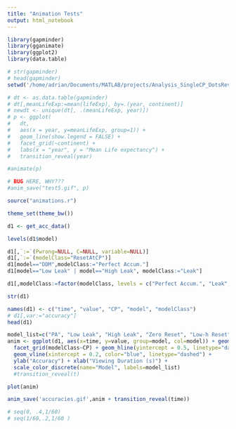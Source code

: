 ```yaml
---
title: "Animation Tests"
output: html_notebook
---
```

```r
library(gapminder)
library(gganimate)
library(ggplot2)
library(data.table)
```

```r
# str(gapminder)
# head(gapminder)
setwd('/home/adrian/Documents/MATLAB/projects/Analysis_SingleCP_DotsReversal/R/animations/')
```

```r
# dt <- as.data.table(gapminder)
# dt[,meanLifeExp:=mean(lifeExp), by=.(year, continent)]
# newdt <- unique(dt[, .(meanLifeExp, year)])
# p <- ggplot(
#   dt,
#   aes(x = year, y=meanLifeExp, group=1)) +
#   geom_line(show.legend = FALSE) +
#   facet_grid(~continent) +
#   labs(x = "year", y = "Mean Life expectancy") + 
#   transition_reveal(year)
```

```r
#animate(p)
```

```r
# BUG HERE, WHY???
#anim_save("test5.gif", p)
```

```r
source("animations.r")
```

```r
theme_set(theme_bw())
```

```r
d1 <- get_acc_data()
```

```r
levels(d1$model)
```

```r
d1[,`:=`(Pwrong=NULL, C=NULL, variable=NULL)]
d1[,`:=`(modelClass="ResetAtCP")]
d1[model=="DDM",modelClass:="Perfect Accum."]
d1[model=="Low Leak" | model=="High Leak", modelClass:="Leak"]
```

```r
d1[,modelClass:=factor(modelClass, levels = c("Perfect Accum.", "Leak", "ResetAtCP"))]
```

```r
str(d1)
```

```r
names(d1) <- c("time", "value", "CP", "model", "modelClass")
# d1[,var:="accuracy"]
head(d1)
```

```r
model_list=c("PA", "Low Leak", "High Leak", "Zero Reset", "Low-h Reset", "High-h Reset")
anim <- ggplot(d1, aes(x=time, y=value, group=model, col=model)) + geom_line(size=2) +
  facet_grid(modelClass~CP) + geom_hline(yintercept = 0.5, linetype="dashed") +
  geom_vline(xintercept = 0.2, color="blue", linetype="dashed") +
  ylab("Accuracy") + xlab("Viewing Duration (s)") + 
  scale_color_discrete(name="Model", labels=model_list)
  #transition_reveal(t)
```

```r
plot(anim)
```

```r
anim_save('accuracies.gif',anim + transition_reveal(time))
```

```r
# seq(0, .4,1/60) 
# seq(1/60,.2,1/60 )
```


